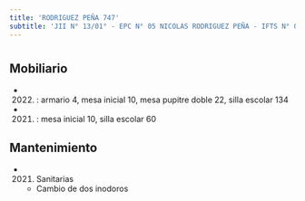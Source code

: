 ```yaml
---
title: 'RODRIGUEZ PEÑA 747'
subtitle: 'JII N° 13/01° - EPC N° 05 NICOLAS RODRIGUEZ PEÑA - IFTS N° 05'
---
```


#


## Mobiliario

*  (2022) : armario 4, mesa inicial 10, mesa pupitre doble 22, silla escolar 134 

*  (2021) : mesa inicial 10, silla escolar 60 





## Mantenimiento

*  (2021) Sanitarias 
    + Cambio de dos inodoros



